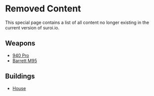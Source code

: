 # Removed Content

This special page contains a list of all content no longer existing in the current version of suroi.io.

## Weapons
- [940 Pro](/removed_content/940_pro)
- [Barrett M95](/removed_content/barrett_m95)

## Buildings
- [House](/removed_content/house)